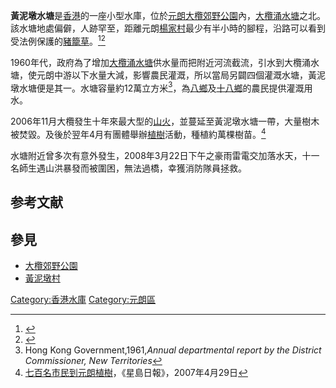 {{NOT|黃泥涌水塘}}
'''黃泥墩水塘'''是[[香港|香港]]的一座小型水庫，位於[[元朗|元朗]][[大欖|大欖]][[大欖郊野公園|郊野公園]]內，[[大欖涌水塘|大欖涌水塘]]之北。該水塘地處偏僻，人跡罕至，距離元朗[[楊家村|楊家村]]最少有半小時的腳程，沿路可以看到受法例保護的[[豬籠草|豬籠草]]。<ref>{{Cite web |url=http://hk.geocities.com/hiking0001/h_nw003.htm |title=黃泥墩水塘 |access-date=2009-10-27 |archive-date=2009-10-27 |archive-url=https://web.archive.org/web/20091027093325/http://hk.geocities.com/hiking0001/h_nw003.htm |dead-url=no }}</ref><ref>{{Cite web |url=http://www.hk-place.com/view.php?id=112 |title=香港地方; 地方; 香港水塘(三)新界西:黃泥墩水塘 |access-date=2007-09-03 |archive-date=2021-04-28 |archive-url=https://web.archive.org/web/20210428094223/http://www.hk-place.com/view.php?id=112 |dead-url=no }}</ref>

1960年代，政府為了增加[[大欖涌水塘|大欖涌水塘]]供水量而把附近河流截流，引水到大欖涌水塘，使元朗中游以下水量大減，影響農民灌溉，所以當局另闢四個灌溉水塘，黃泥墩水塘便是其一。水塘容量約12萬立方米<ref>Hong Kong Government,1961,''Annual departmental report by the District Commissioner, New Territories''</ref>，為[[八鄉|八鄉]]及[[十八鄉|十八鄉]]的農民提供灌溉用水。

2006年11月大欖發生十年來最大型的[[山火|山火]]，並蔓延至黃泥墩水塘一帶，大量樹木被焚毀。及後於翌年4月有團體舉辦[[植樹|植樹]]活動，種植約萬棵樹苗。<ref>[http://news.sina.com.hk/cgi-bin/news/show_news.int.cgi?id=265251&date=2007-04-29&ct=instant 七百名市民到元朗植樹]{{Dead link|date=2019年12月 |bot=InternetArchiveBot |fix-attempted=yes }}，《星島日報》，2007年4月29日</ref>

水塘附近曾多次有意外發生，2008年3月22日下午之豪雨雷電交加落水天，十一名師生遇山洪暴發而被圍困，無法過橋，幸獲消防隊員拯救。

==参考文献==
<div class="references-small">
<references />
</div>

==參見==
*[[大欖郊野公園|大欖郊野公園]]
*[[黃泥墩村|黃泥墩村]]

{{HK-buil-stub}}
[[Category:香港水庫|Category:香港水庫]]
[[Category:元朗區|Category:元朗區]]